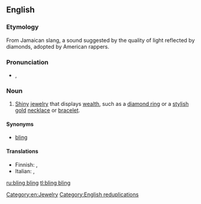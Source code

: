 {{also|bling-bling}}
==English==

===Etymology===
From Jamaican slang, a sound suggested by the quality of light reflected by diamonds, adopted by American rappers.

===Pronunciation===
* {{a|UK}} {{IPA|/blɪŋ blɪŋ/}}, {{X-SAMPA|/blIN blIN/}}

===Noun===
{{wikipedia}}
{{en-noun|sg=[[bling]] bling|-}}

# {{slang}} [[shiny|Shiny]] [[jewelry]] that displays [[wealth]], such as a [[diamond ring]] or a [[stylish]] [[gold]] [[necklace]] or [[bracelet]].

====Synonyms====
* {{sense|jewelry displaying wealth}} [[bling]]

====Translations====
{{trans-top|shiny jewelry that displays wealth}}
* Finnish: {{t-|fi|bling bling}}, {{t-|fi|killuttimet}}
* Italian: {{t|it|bling bling|m}}, {{t|it|bling bling|f}}
{{trans-mid}}
{{trans-bottom}}

[[Category:en:Jewelry]]
[[Category:English reduplications]]

[[ru:bling bling]]
[[tl:bling bling]]